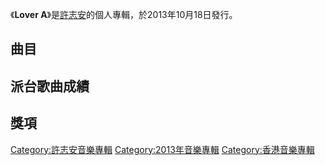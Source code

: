 {{Album infobox | <!-- See Wikipedia:WikiProject_Albums -->
| Name        = Lover A
| Type        = [[EP|EP]]
| Artist      = [[許志安|許志安]]
| Cover       = 許志安 Lover A.jpg
| Released    = 2013年10月18日
| Recorded    = 2013年
| Genre       = [[粵語流行音樂|粵語流行音樂]]
| Length      = 18:58
| Label       = [[東亞唱片_(集團)|東亞唱片]]
| Last album  = [[學愛|學愛]]<br>（2012年）
| This album  = '''Lover A'''<br>（2013年）
| Next album  = [[新天地_(許志安專輯)|新天地]]<br>（2014年）
}}

《'''Lover A'''》是[[許志安|許志安]]的個人專輯，於2013年10月18日發行。

==曲目==
{{tracklist
| headline = CD
| total_length = 18:58
| title_width = 16%

| title1 = 情人甲
| music1 = [[伍樂城|伍樂城]]
| lyrics1 = [[黃偉文|黃偉文]]
| arranger1 = 伍樂城
| producer1 = 伍樂城
| longnote1 = 
| length1 = 3:42

| title2 = 試新室
| music2 = [[何山_(音樂人)|何山]]
| lyrics2 = [[陳詠謙|陳詠謙]]
| arranger2 = 何山
| producer2 = 何山
| longnote2 = 
| length2 = 3:28

| title3 = 空穴來風
| music3 = [[朱俊傑|朱俊傑]]
| lyrics3 = [[梁栢堅_(填詞人)|梁栢堅]]
| arranger3 = 朱俊傑
| producer3 = 伍樂城
| longnote3 = 
| length3 = 4:14

| title4 = 你是你
| music4 = [[C君|C君]]<br>[[細so|細so]]
| lyrics4 = [[Cliff_Kong_Tak_Yan|Cliff Kong Tak Yan]]<br>C君
| arranger4 = [[周錫漢|Randy Chow]]
| producer4 = Randy Chow<br>[[徐浩_(歌手)|徐浩]]
| longnote4 = 
| length4 = 3:33

| title5 = 情人甲
| music5 = 伍樂城
| lyrics5 = 黃偉文
| arranger5 = 伍樂城
| producer5 = 伍樂城
| note5 = [[衛蘭|衛蘭]]合唱
| longnote5 = 
| length5 = 3:59
}}
{{Track listing
| collapsed = 
| headline = DVD
| total_length = 15:16
| title1 = 情人甲 第一回 MV
| title2 = 情人甲 第二回 MV
| title3 = 情人甲 第三回 MV
| title4 = 情人甲 合唱版 MV
}}

== 派台歌曲成績 ==


==獎項==


{{許志安}}
[[Category:許志安音樂專輯|Category:許志安音樂專輯]]
[[Category:2013年音樂專輯|Category:2013年音樂專輯]]
[[Category:香港音樂專輯|Category:香港音樂專輯]]